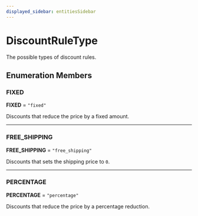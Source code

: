 ```yaml
---
displayed_sidebar: entitiesSidebar
---
```



# DiscountRuleType

The possible types of discount rules.

## Enumeration Members

### FIXED

 **FIXED** = ``"fixed"``

Discounts that reduce the price by a fixed amount.

___

### FREE\_SHIPPING

 **FREE\_SHIPPING** = ``"free_shipping"``

Discounts that sets the shipping price to `0`.

___

### PERCENTAGE

 **PERCENTAGE** = ``"percentage"``

Discounts that reduce the price by a percentage reduction.
